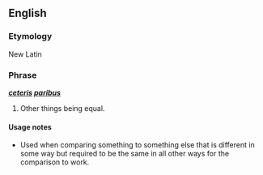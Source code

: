 ==English==
===Etymology===
New Latin

===Phrase===
'''''[[ceteris]] [[paribus]]'''''<!--five apostrophes make this text bold and italicised-->

#Other things being equal.

====Usage notes====
*Used when comparing something to something else that is different in some way but required to be the same in all other ways for the comparison to work.